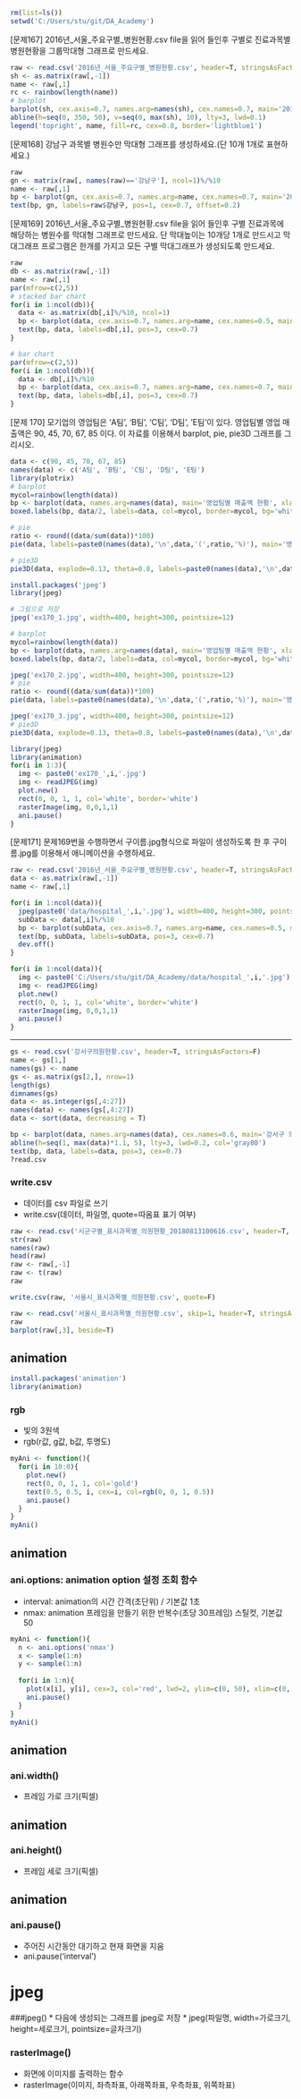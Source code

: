 ```r
rm(list=ls())
setwd('C:/Users/stu/git/DA_Academy')
```

[문제167] 2016년_서울_주요구별_병원현황.csv file을 읽어 들인후 구별로 진료과목별 병원현황을 그룹막대형 그래프로 만드세요.
```r
raw <- read.csv('2016년_서울_주요구별_병원현황.csv', header=T, stringsAsFactors=F)
sh <- as.matrix(raw[,-1])
name <- raw[,1]
rc <- rainbow(length(name))
# barplot
barplot(sh, cex.axis=0.7, names.arg=names(sh), cex.names=0.7, main='2016년 서울 주요구별 병원현황', xlab='구 이름', ylab='갯수', ylim=c(0, max(sh)*1.2), col=rc, border='lightblue1', beside=T, las=1) 
abline(h=seq(0, 350, 50), v=seq(0, max(sh), 10), lty=3, lwd=0.1)
legend('topright', name, fill=rc, cex=0.8, border='lightblue1')
```

[문제168] 강남구 과목별 병원수만 막대형 그래프를 생성하세요.(단 10개 1개로 표현하세요.)
```r
raw
gn <- matrix(raw[, names(raw)=='강남구'], ncol=1)%/%10
name <- raw[,1]
bp <- barplot(gn, cex.axis=0.7, names.arg=name, cex.names=0.7, main='2016년 강남구 병원현황', ylab='갯수 (단위:10)', ylim=c(0, max(gn)*1.2), col=rainbow(length(name)), border='lightblue1', beside=T, las=2)
text(bp, gn, labels=raw$강남구, pos=1, cex=0.7, offset=0.2)

```


[문제169] 2016년_서울_주요구별_병원현황.csv file을 읽어 들인후 구별 진료과목에 해당하는 병원수를 막대형 그래프로 만드세요. 단 막대높이는 10개당 1개로 만드시고 막대그래프 프로그램은 한개를 가지고 모든 구별 막대그래프가 생성되도록 만드세요.
```r
raw
db <- as.matrix(raw[,-1])
name <- raw[,1]
par(mfrow=c(2,5)) 
# stacked bar chart
for(i in 1:ncol(db)){
  data <- as.matrix(db[,i]%/%10, ncol=1)
  bp <- barplot(data, cex.axis=0.7, names.arg=name, cex.names=0.5, main=paste0(names(raw[,-1])[i],' 병원현황'), ylab='갯수 (단위:10)', ylim=c(0, max(data)*1.2), col=rainbow(length(name)), border='lightblue1', beside=T, las=2)
  text(bp, data, labels=db[,i], pos=3, cex=0.7)
}
```
```r
# bar chart
par(mfrow=c(2,5))
for(i in 1:ncol(db)){
  data <- db[,i]%/%10
  bp <- barplot(data, cex.axis=0.7, names.arg=name, cex.names=0.7, main=paste0(names(raw[,-1])[i],' 병원현황'), ylab='갯수 (단위:10)', ylim=c(0, max(data)*1.2), col=rainbow(ncol(db)), border='lightblue1', las=2)
  text(bp, data, labels=db[,i], pos=3, cex=0.7)
}
```

[문제 170] 모기업의 영업팀은 'A팀', 'B팀', 'C팀', 'D팀', 'E팀'이 있다. 영업팀별 영업 매출액은 90, 45, 70, 67, 85 이다. 이 자료를 이용해서 barplot, pie, pie3D 그래프를 그리시오.
```r
data <- c(90, 45, 70, 67, 85)
names(data) <- c('A팀', 'B팀', 'C팀', 'D팀', 'E팀')
library(plotrix)
# barplot
mycol=rainbow(length(data))
bp <- barplot(data, names.arg=names(data), main='영업팀별 매출액 현황', xlab='팀명', ylab='매출', ylim=c(0, max(data)*1.2), col=mycol, border=F)
boxed.labels(bp, data/2, labels=data, col=mycol, border=mycol, bg='white', cex=2)

# pie
ratio <- round((data/sum(data))*100)
pie(data, labels=paste0(names(data),'\n',data,'(',ratio,'%)'), main='영업팀별 매출액 현황', col=mycol, border='gold')

# pie3D
pie3D(data, explode=0.13, theta=0.8, labels=paste0(names(data),'\n',data,'(',ratio,'%)'), main='영업팀별 매출액 현황', col=mycol, border='gold')
```

```r
install.packages('jpeg')
library(jpeg)
```

```r
# 그림으로 저장
jpeg('ex170_1.jpg', width=400, height=300, pointsize=12)

# barplot
mycol=rainbow(length(data))
bp <- barplot(data, names.arg=names(data), main='영업팀별 매출액 현황', xlab='팀명', ylab='매출', ylim=c(0, max(data)*1.2), col=mycol, border=F)
boxed.labels(bp, data/2, labels=data, col=mycol, border=mycol, bg='white', cex=2)

```

```r
jpeg('ex170_2.jpg', width=400, height=300, pointsize=12)
# pie
ratio <- round((data/sum(data))*100)
pie(data, labels=paste0(names(data),'\n',data,'(',ratio,'%)'), main='영업팀별 매출액 현황', col=mycol, border='gold')
```

```r
jpeg('ex170_3.jpg', width=400, height=300, pointsize=12)
# pie3D
pie3D(data, explode=0.13, theta=0.8, labels=paste0(names(data),'\n',data,'(',ratio,'%)'), main='영업팀별 매출액 현황', col=mycol, border='gold')
```

```r
library(jpeg)
library(animation)
for(i in 1:3){
  img <- paste0('ex170_',i,'.jpg')
  img <- readJPEG(img)
  plot.new()
  rect(0, 0, 1, 1, col='white', border='white')
  rasterImage(img, 0,0,1,1)
  ani.pause()
}
```

[문제171] 문제169번을 수행하면서 구이름.jpg형식으로 파일이 생성하도록 한 후 구이름.jpg를 이용해서 애니메이션을 수행하세요.
```r
raw <- read.csv('2016년_서울_주요구별_병원현황.csv', header=T, stringsAsFactors=F)
data <- as.matrix(raw[,-1])
name <- raw[,1]

for(i in 1:ncol(data)){
  jpeg(paste0('data/hospital_',i,'.jpg'), width=400, height=300, pointsize=12)
  subData <- data[,i]%/%10
  bp <- barplot(subData, cex.axis=0.7, names.arg=name, cex.names=0.5, main=paste0(colnames(data)[i],' 병원현황'), ylab='갯수 (단위:10)', ylim=c(0, max(data)*0.12), col=rainbow(length(name)), border='lightblue1', las=2)
  text(bp, subData, labels=subData, pos=3, cex=0.7)
  dev.off()
}

for(i in 1:ncol(data)){
  img <- paste0('C:/Users/stu/git/DA_Academy/data/hospital_',i,'.jpg')
  img <- readJPEG(img)
  plot.new()
  rect(0, 0, 1, 1, col='white', border='white')
  rasterImage(img, 0,0,1,1)
  ani.pause()
}
```

***************************************************************************************

```r
gs <- read.csv('강서구의원현황.csv', header=T, stringsAsFactors=F)
name <- gs[1,]
names(gs) <- name
gs <- as.matrix(gs[2,], nrow=1)
length(gs)
dimnames(gs)
data <- as.integer(gs[,4:27])
names(data) <- names(gs[,4:27])
data <- sort(data, decreasing = T)

bp <- barplot(data, names.arg=names(data), cex.names=0.6, main='강서구 의원현황', ylab='병원수', axes=T, ylim=c(0, max(data)*1.2), col=rainbow(length(data)), border='snow', las=2)
abline(h=seq(1, max(data)*1.1, 5), lty=3, lwd=0.2, col='gray80')
text(bp, data, labels=data, pos=3, cex=0.7)
?read.csv
```

### write.csv
* 데이터를 csv 파일로 쓰기
* write.csv(데이터, 파일명, quote=따옴표 표기 여부)
```r
raw <- read.csv('시군구별_표시과목별_의원현황_20180813100616.csv', header=T, stringsAsFactors=F, skip=1) #skip=줄 : 지정한 줄 만큼 건너뛰고 읽음
str(raw)
names(raw)
head(raw)
raw <- raw[,-1]
raw <- t(raw)
raw

write.csv(raw, '서울시_표시과목별_의원현황.csv', quote=F)

raw <- read.csv('서울시_표시과목별_의원현황.csv', skip=1, header=T, stringsAsFactors=F)
raw
barplot(raw[,3], beside=T)
```

## animation
```r
install.packages('animation')
library(animation)
```


### rgb
* 빛의 3원색
* rgb(r값, g값, b값, 투명도)

```r
myAni <- function(){
  for(i in 10:0){
    plot.new()
    rect(0, 0, 1, 1, col='gold')
    text(0.5, 0.5, i, cex=i, col=rgb(0, 0, 1, 0.5))
    ani.pause()
  }
}
myAni()
```

## animation
### ani.options: animation option 설정 조회 함수
* interval: animation의 시간 간격(초단위) / 기본값 1초
* nmax: animation 프레임을 만들기 위한 반복수(초당 30프레임) 스틸컷, 기본값 50
```r
myAni <- function(){
  n <- ani.options('nmax')
  x <- sample(1:n)
  y <- sample(1:n)
  
  for(i in 1:n){
    plot(x[i], y[i], cex=3, col='red', lwd=2, ylim=c(0, 50), xlim=c(0, 50))
    ani.pause()
  }
}
myAni()
```
## animation
### ani.width()
* 프레임 가로 크기(픽셀)

## animation
### ani.height()
* 프레임 세로 크기(픽셀)

## animation
### ani.pause()
* 주어진 시간동안 대기하고 현재 화면을 지움
* ani.pause('interval')

# jpeg
###jpeg()
* 다음에 생성되는 그래프를 jpeg로 저장
* jpeg(파일명, width=가로크기, height=세로크기, pointsize=글자크기)

### rasterImage()
* 화면에 이미지를 출력하는 함수
* rasterImage(이미지, 좌측좌표, 아래쪽좌표, 우측좌표, 위쪽좌표)


